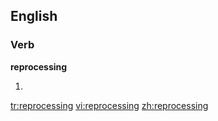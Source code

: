 ==English==

===Verb===
'''reprocessing'''

# {{third-person singular of|[[reprocess]]}}

[[tr:reprocessing]]
[[vi:reprocessing]]
[[zh:reprocessing]]